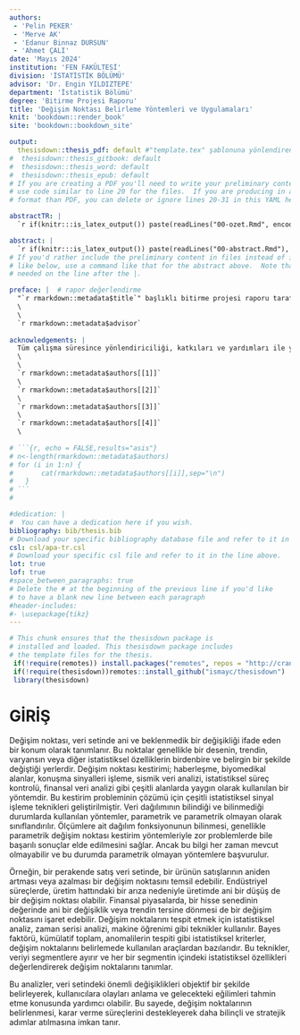 ```yaml
---
authors:
 - 'Pelin PEKER'
 - 'Merve AK'
 - 'Edanur Binnaz DURSUN'
 - 'Ahmet ÇALI'
date: 'Mayıs 2024'
institution: 'FEN FAKÜLTESİ'
division: 'İSTATİSTİK BÖLÜMÜ'
advisor: 'Dr. Engin YILDIZTEPE'
department: 'İstatistik Bölümü'
degree: 'Bitirme Projesi Raporu'
title: 'Değişim Noktası Belirleme Yöntemleri ve Uygulamaları'
knit: 'bookdown::render_book'
site: 'bookdown::bookdown_site'

output: 
  thesisdown::thesis_pdf: default #"template.tex" şablonuna yönlendiren fonksiyon
#  thesisdown::thesis_gitbook: default
#  thesisdown::thesis_word: default
#  thesisdown::thesis_epub: default
# If you are creating a PDF you'll need to write your preliminary content here or
# use code similar to line 20 for the files.  If you are producing in a different
# format than PDF, you can delete or ignore lines 20-31 in this YAML header.

abstractTR: |
  `r if(knitr:::is_latex_output()) paste(readLines("00-ozet.Rmd", encoding="UTF-8"), collapse = '\n  ')`

abstract: |
  `r if(knitr:::is_latex_output()) paste(readLines("00-abstract.Rmd"), collapse = '\n  ')`
# If you'd rather include the preliminary content in files instead of inline
# like below, use a command like that for the abstract above.  Note that a tab is
# needed on the line after the |.

preface: |  # rapor değerlendirme
  "`r rmarkdown::metadata$title`" başlıklı bitirme projesi raporu tarafıgitmdan okunmuş, kapsamı ve niteliği açısından bir Bitirme Projesi raporu olarak kabul edilmiştir.\
  \
  \
  `r rmarkdown::metadata$advisor`
  
acknowledgements: |
  Tüm çalışma süresince yönlendiriciliği, katkıları ve yardımları ile yanımızda olan danışmanımız `r rmarkdown::metadata$advisor` 'ye ve böyle bir çalışmayı yapmamız için bize fırsat tanıyan Dokuz Eylül Üniversitesi Fen Fakültesi İstatistik Bölümüne teşekkür ederiz.\
  \
  \
  `r rmarkdown::metadata$authors[[1]]`
  \
  `r rmarkdown::metadata$authors[[2]]`
  \
  `r rmarkdown::metadata$authors[[3]]`
  \
  `r rmarkdown::metadata$authors[[4]]`
  \
 
# ```{r, echo = FALSE,results="asis"}
# n<-length(rmarkdown::metadata$authors)
# for (i in 1:n) {
#       cat(rmarkdown::metadata$authors[[i]],sep="\n")
#   }
# ```
#

#dedication: |
#  You can have a dedication here if you wish. 
bibliography: bib/thesis.bib
# Download your specific bibliography database file and refer to it in the line above.
csl: csl/apa-tr.csl
# Download your specific csl file and refer to it in the line above.
lot: true
lof: true
#space_between_paragraphs: true
# Delete the # at the beginning of the previous line if you'd like
# to have a blank new line between each paragraph
#header-includes:
#- \usepackage{tikz}
---
```


<!--
Above is the YAML (YAML Ain't Markup Language) header that includes a lot of metadata used to produce the document.  Be careful with spacing in this header!

If you'd prefer to not include a Dedication, for example, simply delete lines 17 and 18 above or add a # before them to comment them out.  If you have other LaTeX packages you would like to include, delete the # before header-includes and list the packages after hyphens on new lines.

If you'd like to include a comment that won't be produced in your resulting file enclose it in a block like this.
-->

<!--
If you receive a duplicate label error after knitting, make sure to delete the index.Rmd file and then knit again.
-->

```r
# This chunk ensures that the thesisdown package is
# installed and loaded. This thesisdown package includes
# the template files for the thesis.
 if(!require(remotes)) install.packages("remotes", repos = "http://cran.rstudio.com")
 if(!require(thesisdown))remotes::install_github("ismayc/thesisdown")
 library(thesisdown)

```

<!-- You'll need to include the order that you'd like Rmd files to appear in the _bookdown.yml file for PDF files and also delete the # before rmd_files: there.  You'll want to not include 00(two-hyphens)prelim.Rmd and 00-abstract.Rmd since they are handled in the YAML above differently for the PDF version.
-->

<!-- The {.unnumbered} option here means that the introduction will be "Chapter 0." You can also use {-} for no numbers
on chapters.
-->

# GİRİŞ {.unnumbered}


Değişim noktası, veri setinde ani ve beklenmedik bir değişikliği ifade eden bir konum olarak tanımlanır. Bu noktalar genellikle bir desenin, trendin, varyansın veya diğer istatistiksel özelliklerin birdenbire ve belirgin bir şekilde değiştiği yerlerdir. Değişim noktası kestirimi; haberleşme, biyomedikal alanlar, konuşma sinyalleri işleme, sismik veri analizi, istatistiksel süreç kontrolü, finansal veri analizi gibi çeşitli alanlarda yaygın olarak kullanılan bir yöntemdir. Bu kestirim probleminin çözümü için çeşitli istatistiksel sinyal işleme teknikleri geliştirilmiştir. Veri dağılımının bilindiği ve bilinmediği durumlarda kullanılan yöntemler, parametrik ve parametrik olmayan olarak sınıflandırılır. Ölçümlere ait dağılım fonksiyonunun bilinmesi, genellikle parametrik değişim noktası kestirim yöntemleriyle zor problemlerde bile başarılı sonuçlar elde edilmesini sağlar. Ancak bu bilgi her zaman mevcut olmayabilir ve bu durumda parametrik olmayan yöntemlere başvurulur.

Örneğin, bir perakende satış veri setinde, bir ürünün satışlarının aniden artması veya azalması bir değişim noktasını temsil edebilir. Endüstriyel süreçlerde, üretim hattındaki bir arıza nedeniyle üretimde ani bir düşüş de bir değişim noktası olabilir. Finansal piyasalarda, bir hisse senedinin değerinde ani bir değişiklik veya trendin tersine dönmesi de bir değişim noktasını işaret edebilir. Değişim noktalarını tespit etmek için istatistiksel analiz, zaman serisi analizi, makine öğrenimi gibi teknikler kullanılır. Bayes faktörü, kümülatif toplam, anomalilerin tespiti gibi istatistiksel kriterler, değişim noktalarını belirlemede kullanılan araçlardan bazılarıdır. Bu teknikler, veriyi segmentlere ayırır ve her bir segmentin içindeki istatistiksel özellikleri değerlendirerek değişim noktalarını tanımlar.

Bu analizler, veri setindeki önemli değişiklikleri objektif bir şekilde belirleyerek, kullanıcılara olayları anlama ve gelecekteki eğilimleri tahmin etme konusunda yardımcı olabilir. Bu sayede, değişim noktalarının belirlenmesi, karar verme süreçlerini destekleyerek daha bilinçli ve stratejik adımlar atılmasına imkan tanır.
